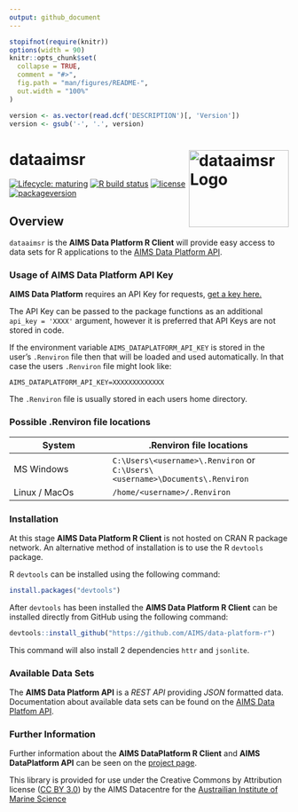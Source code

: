 ```yaml
---
output: github_document
---
```


<!-- README.md is generated from README.Rmd. Please edit that file -->

```r
stopifnot(require(knitr))
options(width = 90)
knitr::opts_chunk$set(
  collapse = TRUE,
  comment = "#>",
  fig.path = "man/figures/README-",
  out.width = "100%"
)
```

```r
version <- as.vector(read.dcf('DESCRIPTION')[, 'Version'])
version <- gsub('-', '.', version)
```

# dataaimsr <img src="man/figures/logo.png" width = 180 alt="dataaimsr Logo" align="right" height="139" />

<!-- badges: start -->
[![Lifecycle: maturing](https://img.shields.io/badge/lifecycle-maturing-blue.svg)](https://www.tidyverse.org/lifecycle/#maturing)
[![R build status](https://github.com/AIMS/data-platform-r/workflows/R-CMD-check/badge.svg)](https://github.com/AIMS/data-platform-r/actions)
[![license](https://img.shields.io/badge/license-CC BY 3.0 AU-lightgrey.svg)](https://choosealicense.com/)
[![packageversion](https://img.shields.io/badge/Package%20version-`r version`-orange.svg)](commits/master)
<!-- badges: end -->

## Overview 

`dataaimsr` is the **AIMS Data Platform R Client** will provide easy access to data sets for R applications to the [AIMS Data Platform API](https://aims.github.io/data-platform).

### Usage of AIMS Data Platform API Key

**AIMS Data Platform** requires an API Key for requests, [get a key here.](https://aims.github.io/data-platform/key-request)

The API Key can be passed to the package functions as an additional `api_key = 'XXXX'` argument, however it is preferred that API Keys are not stored in code.

If the environment variable `AIMS_DATAPLATFORM_API_KEY` is stored in the user's `.Renviron` file then that will be loaded and used automatically.  In that case the users `.Renviron` file might look like:

```
AIMS_DATAPLATFORM_API_KEY=XXXXXXXXXXXXX
```

The `.Renviron` file is usually stored in each users home directory.

### Possible .Renviron file locations

System        | .Renviron file locations
--------------|-------------------------
MS Windows    | `C:\Users\<username>\.Renviron`  or `C:\Users\<username>\Documents\.Renviron`
Linux / MacOs | `/home/<username>/.Renviron`

### Installation

At this stage **AIMS Data Platform R Client** is not hosted on CRAN R package network.
An alternative method of installation is to use the R `devtools` package.

R `devtools` can be installed using the following command:

```r
install.packages("devtools")
```

After `devtools` has been installed the **AIMS Data Platform R Client** can be installed directly
from GitHub using the following command:

```r
devtools::install_github("https://github.com/AIMS/data-platform-r")
```

This command will also install 2 dependencies `httr` and `jsonlite`.

### Available Data Sets

The **AIMS Data Platform API** is a *REST API* providing *JSON* formatted data. Documentation about available data sets can be found on the [AIMS Data Platfom API](https://aims.github.io/data-platform).

### Further Information

Further information about the **AIMS DataPlatform R Client** and **AIMS DataPlatform API** can be seen on the [project page](https://aims.github.io/data-platform-r).

This library is provided for use under the Creative Commons by Attribution license ([CC BY 3.0](https://creativecommons.org/licenses/by/3.0/au/legalcode)) by the AIMS Datacentre for the [Austrailian Institute of Marine Science](https://www.aims.gov.au)

